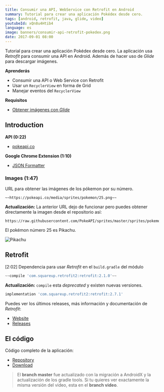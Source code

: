 ```yaml
---
title: Consumir una API, WebService con Retrofit en Android
summary: Tutorial para crear una aplicación Pokédex desde cero.
tags: [android, retrofit, java, glide, video]
youtubeId: xQn8u4Htib4
language: es
image: banners/consumir-api-retrofit-pokedex.png
date: 2017-09-01 08:00
---
```


Tutorial para crear una aplicación Pokédex desde cero. La aplicación usa *Retrofit* para consumir una API en Android. Además de hacer uso de *Glide* para descargar imágenes.

<YouTube videoId="xQn8u4Htib4" />

__Aprenderás__

* Consumir una API o Web Service con Retrofit
* Usar un `RecyclerView` en forma de Grid
* Manejar eventos del `RecyclerView`

__Requisitos__

* [Obtener imágenes con _Glide_](/videos/android/descargar-imagenes-glide/)

## Introduction

__API (0:22)__

* [pokeapi.co](https://pokeapi.co/)

__Google Chrome Extension (1:10)__

* [JSON Formatter](https://chrome.google.com/webstore/detail/json-formatter/bcjindcccaagfpapjjmafapmmgkkhgoa)

### Images (1:47)

URL para obtener las imágenes de los pókemon por su número.

```http
~~https://pokeapi.co/media/sprites/pokemon/25.png~~
```

__Actualización:__ La anterior URL dejo de funcionar pero puedes obtener directamente la imagen desde el repositorio así:

```http
https://raw.githubusercontent.com/PokeAPI/sprites/master/sprites/pokemon/25.png
```

El pokémon número 25 es Pikachu.

![Pikachu](https://raw.githubusercontent.com/PokeAPI/sprites/master/sprites/pokemon/25.png)

## Retrofit

[2:02] Dependencia para usar *Retrofit* en el `build.gradle` del módulo

```groovy
~~compile 'com.squareup.retrofit2:retrofit:2.1.0'~~
```

__Actualización:__ `compile` esta _deprecated_ y existen nuevas versiones.

```groovy
implementation 'com.squareup.retrofit2:retrofit:2.7.1'
```

Puedes ver los últimos releases, más información y documentación de _Retrofit_:

* [Website](http://square.github.io/retrofit/)
* [Releases](https://github.com/square/retrofit/releases)

## El código

Código completo de la aplicación:

* [Repository](https://github.com/alvareztech/Pokedex)
* [Download](https://github.com/alvareztech/Pokedex/archive/master.zip)

> El __branch master__ fue actualizado con la migración a AndroidX y la actualización de los gradle tools. Si tu quieres ver exactamente la misma versión del video, esta en el __branch video__.
